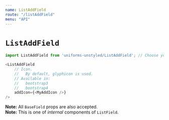 ```yaml
---
name: ListAddField
route: "/listAddField"
menu: "API"
---
```

# `ListAddField`

```js
import ListAddField from 'uniforms-unstyled/ListAddField'; // Choose your theme package.

<ListAddField
    // Icon.
    //   By default, glyphicon is used.
    // Available in:
    //   bootstrap3
    //   bootstrap4
    addIcon={<MyAddIcon />}
/>
```

**Note:** All `BaseField` props are also accepted.<br />
**Note:** This is one of _internal_ components of `ListField`.
